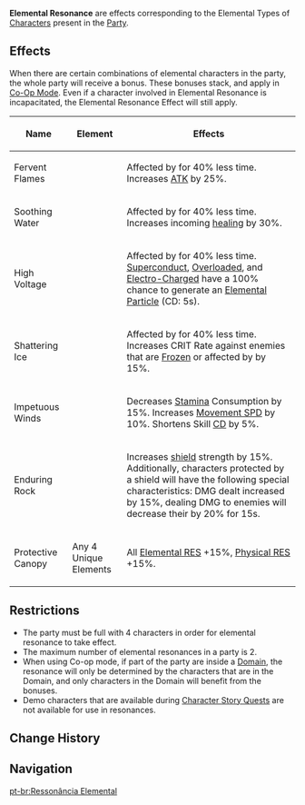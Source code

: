 {{Terminology Infobox
|image        = Elemental Resonance.png
|type         = Combat
|type2        = Game Systems
}}
'''Elemental Resonance''' are effects corresponding to the Elemental Types of [[Characters]] present in the [[Party]].

==Effects==
When there are certain combinations of elemental characters in the party, the whole party will receive a bonus. These bonuses stack, and apply in [[Co-Op Mode]]. Even if a character involved in Elemental Resonance is incapacitated, the Elemental Resonance Effect will still apply.

{| class="article-table"
|-
! Name
! style="width: 80px;" | Element
! Effects
|-
|Fervent Flames
|{{Icon/Element|Pyro}}{{Icon/Element|Pyro}}
|Affected by {{Cryo}} for 40% less time. Increases [[ATK]] by 25%.
|-
|Soothing Water
|{{Icon/Element|Hydro}}{{Icon/Element|Hydro}}
|Affected by {{Pyro}} for 40% less time. Increases incoming [[healing]] by 30%.
|-
|High Voltage
|{{Icon/Element|Electro}}{{Icon/Element|Electro}}
|Affected by {{Hydro}} for 40% less time. [[Superconduct]], [[Overloaded]], and [[Electro-Charged]] have a 100% chance to generate an {{Electro}} [[Energy|Elemental Particle]] (CD: 5s).
|-
|Shattering Ice
|{{Icon/Element|Cryo}}{{Icon/Element|Cryo}}
|Affected by {{Electro}} for 40% less time. Increases CRIT Rate against enemies that are [[Frozen]] or affected by {{Cryo}} by 15%.
|-
|Impetuous Winds
|{{Icon/Element|Anemo}}{{Icon/Element|Anemo}}
|Decreases [[Stamina]] Consumption by 15%. Increases [[Movement SPD]] by 10%. Shortens Skill [[CD]] by 5%.
|-
|Enduring Rock
|{{Icon/Element|Geo}}{{Icon/Element|Geo}}
|Increases [[shield]] strength by 15%. Additionally, characters protected by a shield will have the following special characteristics: DMG dealt increased by 15%, dealing DMG to enemies will decrease their {{Color|Geo RES}} by 20% for 15s.
|-
|Protective Canopy
|Any 4 Unique Elements
|All [[Elemental RES]] +15%, [[Physical RES]] +15%.
|}

==Restrictions==
*The party must be full with 4 characters in order for elemental resonance to take effect.
*The maximum number of elemental resonances in a party is 2.
*When using Co-op mode, if part of the party are inside a [[Domain]], the resonance will only be determined by the characters that are in the Domain, and only characters in the Domain will benefit from the bonuses.
*Demo characters that are available during [[Character Story Quests]] are not available for use in resonances.

==Change History==
{{Change History|1.0}}

==Navigation==
{{Element Navbox|state=collapsed}}
{{Combat Navbox}}

[[pt-br:Ressonância Elemental]]